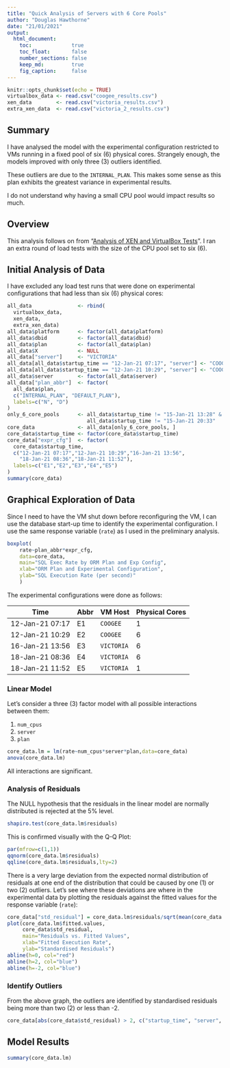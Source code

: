 ```yaml
---
title: "Quick Analysis of Servers with 6 Core Pools"
author: "Douglas Hawthorne"
date: "21/01/2021"
output:
  html_document:
    toc:             true
    toc_float:       false
    number_sections: false
    keep_md:         true
    fig_caption:     false
---
```


```r
knitr::opts_chunk$set(echo = TRUE)
virtualbox_data <- read.csv("coogee_results.csv")
xen_data        <- read.csv("victoria_results.csv")
extra_xen_data  <- read.csv("victoria_2_results.csv")
```

## Summary

I have analysed the model with the experimental configuration restricted
to VMs running in a fixed pool of six (6) physical cores. Strangely
enough, the models improved with only three (3) outliers identified.

These outliers are due to the `INTERNAL_PLAN`. This makes some sense as
this plan exhibits the greatest variance in experimental results.

I do not understand why having a small CPU pool would impact results so
much.

## Overview

This analysis follows on from
"[Analysis of XEN and VirtualBox Tests](https://github.com/dfhawthorne/demos/wiki/Analysis-of-XEN-and-VirtualBox-Tests)".
I ran an extra round of load tests with the size of the CPU pool set to
six (6).

## Initial Analysis of Data

I have excluded any load test runs that were done on experimental
configurations that had less than six (6) physical cores:

```r
all_data               <- rbind(
  virtualbox_data,
  xen_data,
  extra_xen_data)
all_data$platform      <- factor(all_data$platform)
all_data$dbid          <- factor(all_data$dbid)
all_data$plan          <- factor(all_data$plan)
all_data$X             <- NULL
all_data["server"]     <- "VICTORIA"
all_data[all_data$startup_time == "12-Jan-21 07:17", "server"] <- "COOGEE" 
all_data[all_data$startup_time == "12-Jan-21 10:29", "server"] <- "COOGEE"
all_data$server        <- factor(all_data$server)
all_data["plan_abbr"]  <- factor(
  all_data$plan,
  c("INTERNAL_PLAN", "DEFAULT_PLAN"),
  labels=c("N", "D")
)
only_6_core_pools      <- all_data$startup_time != "15-Jan-21 13:28" &
                          all_data$startup_time != "15-Jan-21 20:33"
core_data              <- all_data[only_6_core_pools, ]
core_data$startup_time <- factor(core_data$startup_time)
core_data["expr_cfg"]  <- factor(
  core_data$startup_time,
  c("12-Jan-21 07:17","12-Jan-21 10:29","16-Jan-21 13:56",
    "18-Jan-21 08:36","18-Jan-21 11:52"),
  labels=c("E1","E2","E3","E4","E5")
)
summary(core_data)
```

## Graphical Exploration of Data

Since I need to have the VM shut down before reconfiguring the VM, I can
use the database start-up time to identify the experimental
configuration. I use the same response variable (`rate`) as I used in
the preliminary analysis.

```r
boxplot(
    rate~plan_abbr*expr_cfg,
    data=core_data,
    main="SQL Exec Rate by ORM Plan and Exp Config",
    xlab="ORM Plan and Experimental Configuration",
    ylab="SQL Execution Rate (per second)"
    )

```

The experimental configurations were done as follows:

| Time            | Abbr | VM Host    | Physical Cores |
| --------------- | ---- | ---------- | -------------- |
| 12-Jan-21 07:17 | E1   | `COOGEE`   |              1 |
| 12-Jan-21 10:29 | E2   | `COOGEE`   |              6 |
| 16-Jan-21 13:56 | E3   | `VICTORIA` |              6 |
| 18-Jan-21 08:36 | E4   | `VICTORIA` |              6 |
| 18-Jan-21 11:52 | E5   | `VICTORIA` |              1 |


### Linear Model

Let's consider a three (3) factor model with all possible interactions
between them:

1. `num_cpus`
2. `server`
3. `plan`

```r
core_data.lm = lm(rate~num_cpus*server*plan,data=core_data)
anova(core_data.lm)
```

All interactions are significant.


### Analysis of Residuals

The NULL hypothesis that the residuals in the linear model are normally
distributed is rejected at the 5% level.

```r
shapiro.test(core_data.lm$residuals)
```

This is confirmed visually with the Q-Q Plot:

```r
par(mfrow=c(1,1))
qqnorm(core_data.lm$residuals)
qqline(core_data.lm$residuals,lty=2)
```

There is a very large deviation from the expected normal distribution of
residuals at one end of the distribution that could be caused by one (1)
or two (2) outliers. Let's see where these deviations are where in the
experimental data by plotting the residuals against the fitted values
for the response variable (`rate`):

```r
core_data["std_residual"] = core_data.lm$residuals/sqrt(mean(core_data.lm$residuals^2))
plot(core_data.lm$fitted.values,
     core_data$std_residual,
     main="Residuals vs. Fitted Values",
     xlab="Fitted Execution Rate",
     ylab="Standardised Residuals")
abline(h=0, col="red")
abline(h=2, col="blue")
abline(h=-2, col="blue")
```

### Identify Outliers

From the above graph, the outliers are identified by standardised
residuals being more than two (2) or less than -2. 

```r
core_data[abs(core_data$std_residual) > 2, c("startup_time", "server", "num_cpus", "plan") ]
```

## Model Results

```r
summary(core_data.lm)
```